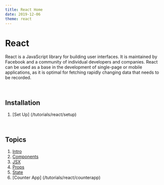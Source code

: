 ```yaml
---
title: React Home
date: 2019-12-06
theme: react
---
```





<ContentBanner>

# React

React is a JavaScript library for building user interfaces. It is maintained by Facebook and a community of individual developers and companies. React can be used as a base in the development of single-page or mobile applications, as it is optimal for fetching rapidly changing data that needs to be recorded.

<br/>

<div style={{height: "100%", float: "right", width: "300px", margin: "auto 0"}}>
<Logo />
</div>

## Installation

1. [Set Up] (/tutorials/react/setup)

<br/>

## Topics

1. [Intro](/tutorials/react/introduction)
2. [Components](/tutorials/react/components)
3. [JSX](/tutorials/react/jsx)
4. [Props](/tutorials/react/props)
5. [State](/tutorials/react/state)
6. [Counter App] (/tutorials/react/counterapp)


</ContentBanner>

